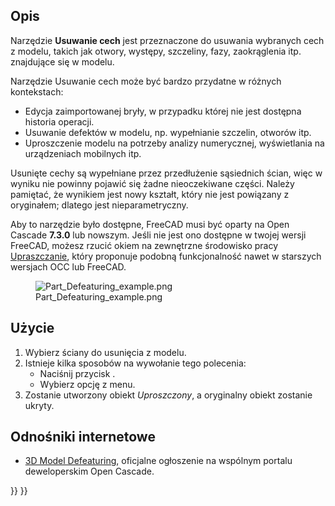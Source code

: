 <languages/>

{{Docnav/pl
|[[Part_CheckGeometry/pl|Sprawdź geometrię]]
|[[Part_Import/pl|Import projektu CAD]]
|[[Part_Workbench/pl|środowisko pracy Część]]
|IconL=Part_CheckGeometry.svg
|IconR=Part_Import.svg
|IconC=Workbench_Part.svg
}}

{{GuiCommand/pl
|Name=Part Defeaturing
|Name/pl=Część: Usuwanie cech
|MenuLocation=Część → Usuwanie cech
|Workbenches=[[Part_Workbench/pl|Część]]
|Version=0.18
|SeeAlso=[[Defeaturing_Workbench/pl|środowisko Upraszczanie]], [[Macro_Parametric_Defeaturing/pl|makrodefinicja: Upraszczanie parametryczne]]
}}

<span id="Description"></span>
==Opis==

Narzędzie '''Usuwanie cech''' jest przeznaczone do usuwania wybranych cech z modelu, takich jak otwory, występy, szczeliny, fazy, zaokrąglenia itp. znajdujące się w modelu.

Narzędzie Usuwanie cech może być bardzo przydatne w różnych kontekstach:

* Edycja zaimportowanej bryły, w przypadku której nie jest dostępna historia operacji.
* Usuwanie defektów w modelu, np. wypełnianie szczelin, otworów itp.
* Uproszczenie modelu na potrzeby analizy numerycznej, wyświetlania na urządzeniach mobilnych itp.

Usunięte cechy są wypełniane przez przedłużenie sąsiednich ścian, więc w wyniku nie powinny pojawić się żadne nieoczekiwane części. Należy pamiętać, że wynikiem jest nowy kształt, który nie jest powiązany z oryginałem; dlatego jest nieparametryczny.

Aby to narzędzie było dostępne, FreeCAD musi być oparty na Open Cascade '''7.3.0''' lub nowszym. Jeśli nie jest ono dostępne w twojej wersji FreeCAD, możesz rzucić okiem na zewnętrzne środowisko pracy [[Defeaturing_Workbench/pl|Upraszczanie]], który proponuje podobną funkcjonalność nawet w starszych wersjach OCC lub FreeCAD.

[[File:Part Defeaturing example.png]]

<span id="Usage"></span>
==Użycie==

# Wybierz ściany do usunięcia z modelu.
# Istnieje kilka sposobów na wywołanie tego polecenia:
#* Naciśnij przycisk {{Button|[[Image:Part_Defeaturing.svg|16px]] [[Part_Defeaturing/pl|Usuwanie cech]]}}.
#* Wybierz opcję {{MenuCommand|Część → [[Image:Part_Defeaturing.svg|16px]] Usuwanie cech}} z menu.
# Zostanie utworzony obiekt ''Uproszczony'', a oryginalny obiekt zostanie ukryty.

<span id="Links"></span>
==Odnośniki internetowe==

* [https://dev.opencascade.org/index.php?q=node/1211 3D Model Defeaturing], oficjalne ogłoszenie na wspólnym portalu deweloperskim Open Cascade.


{{Docnav/pl
|[[Part_CheckGeometry/pl|Sprawdź geometrię]]
|[[Part_Import/pl|Import projektu CAD]]
|[[Part_Workbench/pl|środowisko pracy Część]]
|IconL=Part_CheckGeometry.svg
|IconR=Part_Import.svg
|IconC=Workbench_Part.svg
}}

{{Part_Tools_navi{{#translation:}}}}
{{Userdocnavi{{#translation:}}}}